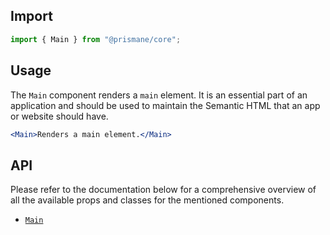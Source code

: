 ## Import

```js
import { Main } from "@prismane/core";
```

## Usage

The `Main` component renders a `main` element. It is an essential part of an application and should be used to maintain the Semantic HTML that an app or website should have.

```jsx
<Main>Renders a main element.</Main>
```

## API

Please refer to the documentation below for a comprehensive overview of all the available props and classes for the mentioned components.

- [`Main`](/docs/components-api/layout/main-api)
